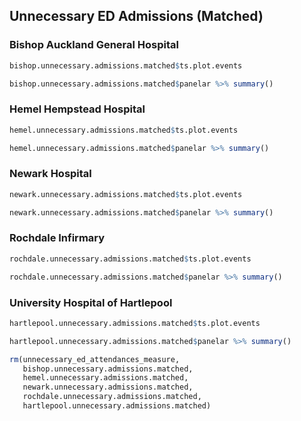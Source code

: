 ## Unnecessary ED Admissions (Matched)


### Bishop Auckland General Hospital
```r
bishop.unnecessary.admissions.matched$ts.plot.events
```

```r
bishop.unnecessary.admissions.matched$panelar %>% summary()
```


### Hemel Hempstead Hospital
```r
hemel.unnecessary.admissions.matched$ts.plot.events
```

```r
hemel.unnecessary.admissions.matched$panelar %>% summary()
```


### Newark Hospital
```r
newark.unnecessary.admissions.matched$ts.plot.events
```

```r
newark.unnecessary.admissions.matched$panelar %>% summary()
```

### Rochdale Infirmary
```r
rochdale.unnecessary.admissions.matched$ts.plot.events
```

```r
rochdale.unnecessary.admissions.matched$panelar %>% summary()
```


### University Hospital of Hartlepool
```r
hartlepool.unnecessary.admissions.matched$ts.plot.events
```
```r
hartlepool.unnecessary.admissions.matched$panelar %>% summary()
```




```r
rm(unnecessary_ed_attendances_measure,
   bishop.unnecessary.admissions.matched,
   hemel.unnecessary.admissions.matched,
   newark.unnecessary.admissions.matched,
   rochdale.unnecessary.admissions.matched,
   hartlepool.unnecessary.admissions.matched)
```

